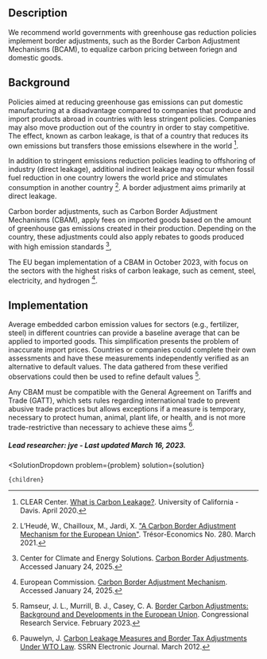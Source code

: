 

## Description


We recommend world governments with greenhouse gas reduction policies implement border adjustments, such as the Border Carbon Adjustment Mechanisms (BCAM), to equalize carbon pricing between foriegn and domestic goods.


## Background


Policies aimed at reducing greenhouse gas emissions can put domestic manufacturing at a disadvantage compared to companies that produce and import products abroad in countries with less stringent policies. Companies may also move production out of the country in order to stay competitive. The effect, known as carbon leakage, is that of a country that reduces its own emissions but transfers those emissions elsewhere in the world [^"1"].

In addition to stringent emissions reduction policies leading to offshoring of industry (direct leakage), additional indirect leakage may occur when fossil fuel reduction in one country lowers the world price and stimulates consumption in another country [^"5"]. A border adjustment aims primarily at direct leakage.

Carbon border adjustments, such as Carbon Border Adjustment Mechanisms (CBAM), apply fees on imported goods based on the amount of greenhouse gas emissions created in their production. Depending on the country, these adjustments could also apply rebates to goods produced with high emission standards [^"3"],

The EU began implementation of a CBAM in October 2023, with focus on the sectors with the highest risks of carbon leakage, such as cement, steel, electricity, and hydrogen [^"4"].

## Implementation

Average embedded carbon emission values for sectors (e.g., fertilizer, steel) in different countries can provide a baseline average that can be applied to imported goods. This simplification presents the problem of inaccurate import prices. Countries or companies could complete their own assessments and have these measurements independently verified as an alternative to default values. The data gathered from these verified observations could then be used to refine default values [^"2"].

Any CBAM must be compatible with the General Agreement on Tariffs and Trade (GATT), which sets rules regarding international trade to prevent abusive trade practices but allows exceptions if a measure is temporary, necessary to protect human, animal, plant life, or health, and is not more trade-restrictive than necessary to achieve these aims [^"6"].

##### Lead researcher: jye - Last updated March 16, 2023.

[^"1"]: CLEAR Center. [What is Carbon Leakage?](https://clear.ucdavis.edu/news/what-carbon-leakage). University of California - Davis. April 2020.
[^"2"]: Ramseur, J. L., Murrill, B. J., Casey, C. A. [Border Carbon Adjustments: Background and Developments in the European Union](https://crsreports.congress.gov/product/pdf/R/R47167). Congressional Research Service. February 2023.
[^"3"]: Center for Climate and Energy Solutions. [Carbon Border Adjustments](https://www.c2es.org/content/carbon-border-adjustments/). Accessed January 24, 2025.
[^"4"]: European Commission. [Carbon Border Adjustment Mechanism](https://taxation-customs.ec.europa.eu/green-taxation-0/carbon-border-adjustment-mechanism_en). Accessed January 24, 2025.
[^"5"]: L’Heudé, W., Chailloux, M., Jardi, X. ["A Carbon Border Adjustment Mechanism for the European Union"](http://tankona.free.fr/tresoreco280.pdf). Trésor-Economics No. 280. March 2021.
[^"6"]: Pauwelyn, J.  [Carbon Leakage Measures and Border Tax Adjustments Under WTO Law](https://dx.doi.org/10.2139/ssrn.2026879). SSRN Electronic Journal. March 2012. 

  <SolutionDropdown 
    problem={problem} 
    solution={solution}
  >
    {children}
  </SolutionDropdown>